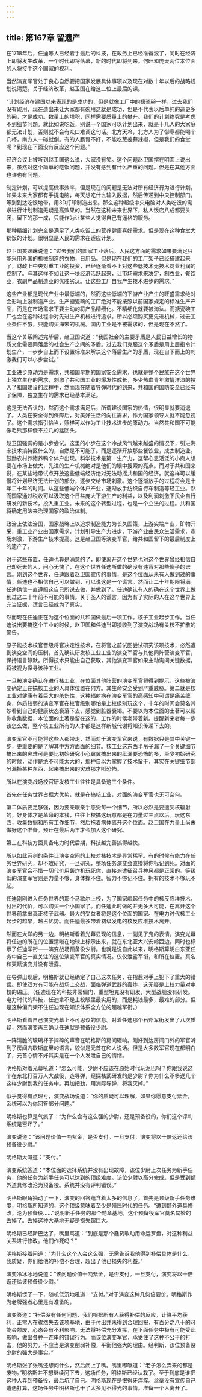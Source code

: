 ```yaml
---
---
---
```

title: 第167章 留遗产
---



在1718年后，任迪等人已经着手最后的科技，在政务上已经准备滚了，同时在经济上即将发生改革，一个时代即将落幕，新的时代即将到来。何旺和庞天两位本位面的人将接手这个国家的权利。

当然演变军官处于良心自然要把国家发展具体事项以及现在对数十年以后的战略规划说清楚。关于经济改革，赵卫国在给这二位上最后的课。

“计划经济在建国以来表现的是成功的，但是就像工厂中的搪瓷碗一样，过去我们没有碗用，现在造出来让大家都有碗用这就是成功，但是不代表以后单纯的造更多的碗，才是成功。数量上的堆积，同样需要质量上的攀升。我们的计划终究是考虑不到细节问题。就比如说吃饭，别说一个国家可以计划出来，就是十几人的大家庭都无法计划，否则就不会有众口难调这句话。北方天冷，北方人为了御寒都能喝个几杯，南方人一碰就倒。有的人肠胃不好，不能吃葱姜蒜辣椒，但是我们的食堂呢？到现在下面没有反应这个问题。”

经济会议上被听到赵卫国这么说，大家没有笑。这个问题赵卫国摆在明面上说出来，虽然对这个简单的吃饭问题，并没有感到有什么严重的问题。但是在其他方面也许也有问题。

制定计划，可以提高做事效率，但是现在的问题是无法对所有经济行为进行计划，如果未来大家都有手提电脑，每天想吃什么输入数据，然后传递到中央控制部门，等到到达吃饭地带，用3D打印制造出来。那么这种超级中央电脑对人类吃饭的需求进行计划制造无疑是高效果的。当然在这种未来世界下，私人饭店八成都要关闭，留下的那一成，只能作为让某些人觉得自己有逼格的服务。

那种精细计划完全是满足了人类吃饭上的营养健康喜好需求。但是现在这种食堂大锅饭的计划。很明显是人民的需求在适应计划。

赵卫国笑眯眯说道：“过去我们的国家工业落后，人民这方面的需求如果要满足只能采用外国的机械制造的衣物，日用品。但是现在我们的工厂架子已经搭建起来了，财政上中央对重工业的投资，已经逐渐看不上对这些低技术无技术商业利润的控制了。与其这样不如让这一块经济活跃起来，让市场需求来决定，制衣业，餐饮业，农副产品制造业的优胜劣汰。让这些工厂自我产生技术进步的需求。”

这些产业都是现代产业中最低端的，然而这些低端的下游产业产生的旺盛需求绝对会影响上游制造产业。生产搪瓷碗的工厂绝对不能按照以前国家规定的标准生产产品，而是在市场需求下要主动的将产品精细化。不精细化就要被淘汰。而搪瓷碗工厂也会在这种过程中对先进生产机械进行追求。所以必须购买更先进机械，过去工业条件不够，只能购买海宋的机械。国内工业是不被需求的，但是现在不然了。

当这个关系阐述完毕后，赵卫国说道：“我国社会的主要矛盾是人民日益增长的物质文化需要同落后的社会生产之间的矛盾。过去我们克服这个矛盾是用上层指令计划生产，一步步自上而下设置标准来解决这个落后生产的矛盾，现在自下而上的刺激我们可以小步尝试。”

工业进步原动力是需求，共和国早期的国家安全需求，也就是整个民族在这个世界上独立生存的需求，刺激了共和国工业的爆发性成长，多少热血青年激情洋溢的投入了祖国建设的过程中，然而现在随着导弹时代的到来，共和国的国防安全已经有了保障，独立生存的需求已经基本满足。

这是无法否认的，然而这个需求满足后，所谓建设国家的热情，很明显就要消退了。人类在安全得到保障后，对美好生活的向往需求，作为国家领导人就不能忽视了。这个需求指引恰当，照样可以作为工业技术进步的原动力。当然共和国不可能像毛熊那样傻不拉几的猛回头。

赵卫国强调的是小步尝试。这里的小步在这个冷战风气越来越盛的情况下，引进海宋技术搞特区什么的，自然是不可能了。而是逐渐开放那些餐饮业，成衣制造业。鼓励农村养猪养鸭个体户出现。科学技术是第一生产力，这帮心思活泛的小商人想要在市场上做大，先进的生产机械绝对是他们的眼中搜索的亮点。而对于共和国来说，在某些地带试点开放这些低端经济绝对无法动摇共和国的经济。就这样可以缓慢将计划经济无法计划的部分，逐步交给市场刺激。这个逐渐放手的过程将会是十年二十年的时间。从这些低端个体户产业，逐渐放手纺织自行车制造等轻工业。然而国家通过税收可以汲取这个日益庞大下游生产的利益，以及利润刺激下民企自行研发的新技术，投入重工业。未来的这个转型过程，也是一个立法的过程。共和国将确定用法来治理国家的政治体制。

政治上依法治国，国家战略上以追求制造能力为长久国策，上游尖端产业，矿物开采，重工业产业由国家需求，计划引导生产力进步，下游产业由民众生活需求，市场刺激，下游生产技术提高。这是赵卫国等演变军官，给共和国留下的最后制度上的遗产了。

对于这些布置，任迪也算是满意的了，即使离开这个世界也对这个世界曾经相信自己却死去的人，问心无愧了，在这个世界任迪所做的确没有违背对那些傻子的诺言。刚到这个世界，任迪跟着赵卫国宣传的事情，是这个位面从未有人做到过的事情，任迪也不相信自己可以做到，可以说这是一个谎言。然而让二十年期限将满。任迪确信一直遵照这自己所说去做，并做到了。任迪确认有人的确在这个世界上做到过这二十年前不可能的事情。关于圣人的谎言，因为有了实际的人在这个世界上充当证据，谎言已经成为了真实。

然而现在任迪正在为这个位面的共和国做最后一项工作。核子工业起步工作。当任迪说出要搞这个工业的时候，赵卫国和任迪当即接收到了演变战场有关核不扩散的警告。

原子能技术校官晋级将官决定性技术，在将官之前试图尝试研究该项技术，必然遭到演变空间的压制，首先确认研发核工业工业的演变军官与其他同阵营演变军官，保持语言静默。所得技术只能由自己获取，其他演变军官如果主动询问关键数据，将被视为探寻该种工业。

一旦被演变确认在进行核工业，在位面其他阵营的演变军官将得到提示，这些被演变确定正在搞核工业的人具体位置在何方。其生命安全受到严重威胁。第二就是核工业对健康有着巨大的杀伤性，这种辐射病在演变军官的高感知中可谓是痛苦缠身，体质较弱的演变军官在校官级别哪怕是上校级别玩这个，十年的时间会莫名其妙看到自己的健康状态衰落下去，感觉到脏器衰竭。不要以为本位面的土著可以帮你收集数据，本位面的土著是留在这的，工作的时候老带着新。提醒新来者每一步该怎么做，整个核工业所有的人才都是这样新城代谢将知识传递下去的。

演变军官不可能将这些人都带走，然而对于演变军官来说，有数据只是其中关键一步，更重要的是了解其中方方面面的细节。核工业这东西半吊子漏了一个关键细节搞出来的灾难可是要比初始研究小心翼翼搞出来的纰漏要恐怖的多，至少初始研究的时候，动作是绝不可能太大的，那种自以为掌握了技术蛮干，其实在关键细节部分漏掉某种东西，起来搞出来的灾难那才叫恐怖。

所以在演变战场校官研发核工业往往是具备这三个条件。

首先在任务世界占据大优势，就是在搞核工业，对面的演变军官也无可奈何。

第二体质要足够强，因为要亲眼亲手感受每一个细节，所以必然是要遭受核辐射的，好身体才是革命的本钱，往往上校搞这玩意都是在力量过三点以后。玩这东西，收集数据和所有工作细节，然后拖着病体离开这个位面。赵卫国在力量上尚未做好这个准备。预计在最后两年才会加入这个研究。

第三在科技方面具备电力时代后期，科技越完善搞得越快。

所以如此苛刻的条件让演变空间的上校对核技术是异常稀罕。有的时候有能力在任务世界研究，却不敢研究，一旦研究，整场任务演变会直接将你标记到死。对面的演变军官会不惜一切代价用轰炸机玩死你，直接派遣征召兵神风都是正常的。等级低的演变军官则是力量不够，身体撑不住。智力不够记不住。拥有的技术不够玩不起。

任迪刚刚进入任务世界的那个马歇尔上校，为了国家崛起任务中的核反应堆技术，付出的代价，可以购买一个小国家了。而任迪此时做的并无多大可能，在离开这个世界前拿出真正核子武器。最大的受益者将是这个位面的国家。在电力时代核工业起步的越早，越占优势。而任迪最多带着初级发电的核反应堆技术离开。

然而在大洋的另一边，明格斯看着光幕显现的信息，一副见了鬼的表情。演变光幕将任迪的所在的位置清晰在地球上标示出来，就在东北亚大兴安岭西边。同时也标示了任迪军衔——演变战场预备役少尉。也就是说自此以来，明格斯算明白东亚任务中自己一直关注的这位演变军官的真实情况。仅仅泄露军衔，和所在位置。真名和天赋演变并没有泄露。

在导弹出现后，明格斯就已经确定了自己这次任务，在招惹对手上犯下了重大的错误。即使双方有可能在战场上交战，面临弹道武器的轰炸，这无疑是上校力量对中校的碾压。（任迪现在的科技非常偏门，重型坦克没有研发，大型战舰没有研发。电力时代的科技，任迪拿不是上校眼里最实用的，而是耗钱最多，最难的部分。但是这种偏门架不住任迪现在知识体系全方位的超越军衔。）

明格斯看着自己演变光幕上不可思议的信息。对着任迪那个石斧军衔发出了八次质疑，然而演变再三确认任迪就是预备役少尉。

一阵清脆的玻璃杯子摔碎的声音在明格斯的房间砸响。刚好到达房间门外的军官听到了房间内歇斯底里的语言，貌似是元首在和人说话。但是大多数军官现在都明白了，元首心情不好其实是在一个人发泄自己的情绪。

明格斯对着光幕吼道：“怎么可能，少尉不应该在原始时代玩泥巴吗？你跟我说这个在东北打百万人大战役，造导弹，窥探核武研发的是少尉？你为什么不多送几个这样少尉到我的任务中。再加把劲，用洲际导弹，将我灭掉。”

似乎觉得有点理亏，演变战场说道：“你的质疑可以理解，如果你愿意支付紫金，系统可以为你回答部分问题。”

明格斯也算是气疯了：“为什么会有这么强的少尉，还是预备役的，你们这个评判系统是否坏了。”

演变说道：“该问题价值一吨紫金，是否支付。一旦支付，演变将以十倍返还给该预备役少尉。”

明格斯大喊道：“支付。”

演变系统答道：“本位面的选择系统并没有出现故障，该位少尉上次任务为新手任务，他的任务为新手任务可以达到的顶级难度。该位少尉以高分完成。但是受到额外道具修改沦为预备役。系统并没有评判错误。”

明格斯眼角抽动了一下，演变的回答蕴含着太多的信息了，首先是顶级新手任务难度，明格斯所知道的，这个顶级意味着至少是殖民时代的任务。“遭到额外道具修改，沦为预备役……”说明新手任务的那个勋章基地，这个预备役军官莫名其妙的丢掉了。丢掉这种大基地无疑是损失超巨大。

明格斯已经斯巴达了，嘴里骂道：“到底是那个蠢货敢动用命运罗盘，对这种利益关系进行修改。他们作死吗？”

明格斯接着问道：“为什么这个人会这么强，无需告诉我他得到补偿具体是什么，我质疑，你们给他的补偿不合理，超出了他已损失的利益。”

演变冷冰冰地说道：“该问题价值十吨紫金，是否支付。一旦支付，演变将以十倍返还给该预备役少尉。”

明格斯愣了一下，随机低沉地吼道：“支付。”对于演变这种几何倍要价。明格斯作为老牌强者心里是有准备的。

演变答道：“补偿没有任何问题，我们根据所有人获得补偿的反应，计算平均获利，正常人在骤然失去该项基地，由于付出并未得到合理回报，有百分之八十的可能会颓废，心态会有不利影响。无法将补偿充分发挥，在下面任务中极有可能受此影响，做出各种一连串的错误行为。而该位演变军官，承受住了这种不公平的打击，他的努力，不应当是演变削弱补偿，平衡他强大的理由。经判断，该位预备役少尉的强大是事实。”

明格斯张了张嘴还想问什么，然后闭上了嘴。嘴里嘟嚷道：“老子怎么弄来的都是废物。”明格斯并不想继续问下去，这场任务，明格斯已经认栽了。至于到底是谁把这种人弄到预备役，最后坑了自己。明格斯现在是恨得牙痒痒。丝毫没有宣传自己遭遇打算，这场任务中明格斯也干了太多见不得光的事情。准备一个人离开了。
